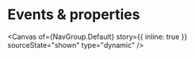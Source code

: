 
<Meta of={NavGroup} name="Events & properties" />

# Events & properties

<Canvas
  of={NavGroup.Default}
  story={{ inline: true }}
  sourceState="shown"
  type="dynamic"
/>

<Controls of={NavGroup.Default} sort="requiredFirst" />